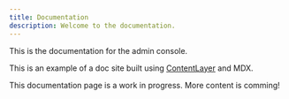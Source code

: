 ```yaml
---
title: Documentation
description: Welcome to the documentation.
---
```


This is the documentation for the admin console.

This is an example of a doc site built using [ContentLayer](/docs/documentation/contentlayer) and MDX.

<Callout>

This documentation page is a work in progress. More content is comming!

</Callout>
